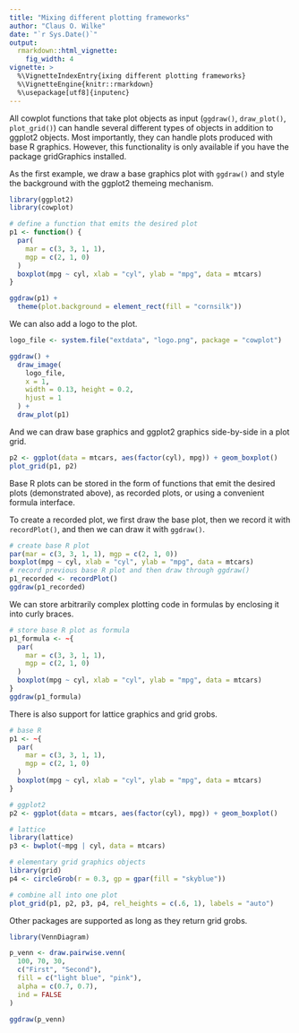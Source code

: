 ```yaml
---
title: "Mixing different plotting frameworks"
author: "Claus O. Wilke"
date: "`r Sys.Date()`"
output:
  rmarkdown::html_vignette:
    fig_width: 4
vignette: >
  %\VignetteIndexEntry{ixing different plotting frameworks}
  %\VignetteEngine{knitr::rmarkdown}
  %\usepackage[utf8]{inputenc}
---
```


All cowplot functions that take plot objects as input (`ggdraw()`, `draw_plot()`, `plot_grid()`) can handle several different types of objects in addition to ggplot2 objects. Most importantly, they can handle plots produced with base R graphics. However, this functionality is only available if you have the package gridGraphics installed.

As the first example, we draw a base graphics plot with `ggdraw()` and style the background with the ggplot2 themeing mechanism.

```r
library(ggplot2)
library(cowplot)

# define a function that emits the desired plot
p1 <- function() {
  par(
    mar = c(3, 3, 1, 1),
    mgp = c(2, 1, 0)
  )
  boxplot(mpg ~ cyl, xlab = "cyl", ylab = "mpg", data = mtcars)
}

ggdraw(p1) +
  theme(plot.background = element_rect(fill = "cornsilk"))
```

We can also add a logo to the plot.
```r
logo_file <- system.file("extdata", "logo.png", package = "cowplot")

ggdraw() + 
  draw_image(
    logo_file,
    x = 1,
    width = 0.13, height = 0.2,
    hjust = 1
  ) +
  draw_plot(p1)
```

And we can draw base graphics and ggplot2 graphics side-by-side in a plot grid.

```r
p2 <- ggplot(data = mtcars, aes(factor(cyl), mpg)) + geom_boxplot()
plot_grid(p1, p2)
```

Base R plots can be stored in the form of functions that emit the desired plots (demonstrated above), as recorded plots, or using a convenient formula interface.

To create a recorded plot, we first draw the base plot, then we record it with `recordPlot()`, and then we can draw it with `ggdraw()`.

```r
# create base R plot
par(mar = c(3, 3, 1, 1), mgp = c(2, 1, 0))
boxplot(mpg ~ cyl, xlab = "cyl", ylab = "mpg", data = mtcars)
# record previous base R plot and then draw through ggdraw()
p1_recorded <- recordPlot()
ggdraw(p1_recorded)
```

We can store arbitrarily complex plotting code in formulas by enclosing it into curly braces.

```r
# store base R plot as formula
p1_formula <- ~{
  par(
    mar = c(3, 3, 1, 1), 
    mgp = c(2, 1, 0)
  )
  boxplot(mpg ~ cyl, xlab = "cyl", ylab = "mpg", data = mtcars)
}
ggdraw(p1_formula)
```

There is also support for lattice graphics and grid grobs.

```r
# base R
p1 <- ~{
  par(
    mar = c(3, 3, 1, 1), 
    mgp = c(2, 1, 0)
  )
  boxplot(mpg ~ cyl, xlab = "cyl", ylab = "mpg", data = mtcars)
}

# ggplot2
p2 <- ggplot(data = mtcars, aes(factor(cyl), mpg)) + geom_boxplot()

# lattice
library(lattice)
p3 <- bwplot(~mpg | cyl, data = mtcars)

# elementary grid graphics objects
library(grid)
p4 <- circleGrob(r = 0.3, gp = gpar(fill = "skyblue"))

# combine all into one plot
plot_grid(p1, p2, p3, p4, rel_heights = c(.6, 1), labels = "auto")
```

Other packages are supported as long as they return grid grobs.

```r
library(VennDiagram)

p_venn <- draw.pairwise.venn(
  100, 70, 30,
  c("First", "Second"),
  fill = c("light blue", "pink"),
  alpha = c(0.7, 0.7),
  ind = FALSE
)

ggdraw(p_venn)
```
